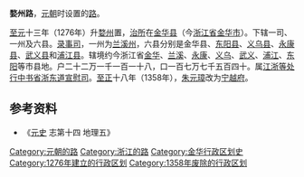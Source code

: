 '''婺州路'''，[[元朝|元朝]]时设置的[[路_(行政区划)|路]]。

[[至元_(忽必烈)|至元]]十三年（1276年）升[[婺州|婺州]]置，[[治所|治所]]在[[金华县|金华县]]（今[[浙江省|浙江省]][[金华市|金华市]]）。下辖一司、一州及六县。[[录事司|录事司]]，一州为[[兰溪州|兰溪州]]，六县分别是金华县、[[东阳县_(唐朝)|东阳县]]、[[义乌县|义乌县]]、[[永康县|永康县]]、[[武义县|武义县]]和[[浦江县|浦江县]]。辖境约今浙江省[[金华市|金华]]、[[兰溪市|兰溪]]、[[永康市|永康]]、[[义乌市|义乌]]、[[武义县|武义]]、[[浦江县|浦江]]、[[东阳市|东阳]]等市县地。户二十二万一千一百一十八，口一百七万七千五百四十。属[[江浙等处行中书省|江浙等处行中书省]][[浙东道宣慰司|浙东道宣慰司]]。[[至正|至正]]十八年（1358年），[[朱元璋|朱元璋]]改为[[宁越府|宁越府]]。

== 参考资料 ==
*《[[元史|元史]] 志第十四 地理五》

{{元朝行政区划|nocat}}
{{元朝行政区划小作品}}

[[Category:元朝的路|Category:元朝的路]]
[[Category:浙江的路|Category:浙江的路]]
[[Category:金华行政区划史|Category:金华行政区划史]]
[[Category:1276年建立的行政区划|Category:1276年建立的行政区划]]
[[Category:1358年废除的行政区划|Category:1358年废除的行政区划]]